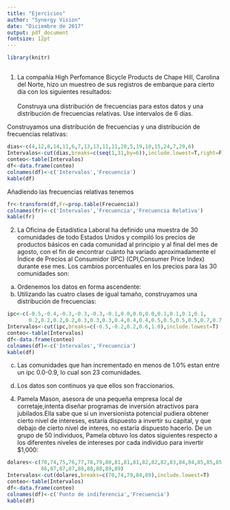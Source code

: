 ```yaml
---
title: "Ejercicios"
author: "Synergy Vision"
date: "Diciembre de 2017"
output: pdf_document
fontsize: 12pt
---
```

```r
library(knitr)
```
##
1. La compañía High Perfomance Bicycle Products de Chape Hill, Carolina del Norte, hizo un muestreo de sus registros de embarque para cierto día con los siguientes resultados:
\
\begin{center}
\textbf{\underline{Tiempo entre la recepción de una orden y su entrega (en días)}}
\begin{tabular}{l c c c c c c c c c r}
4 & 12 & 8 & 14 & 11 & 6 & 7 & 13 & 13 & 11 \\
11 & 20 & 5 & 19 & 10 & 15 & 24 & 7 & 29 & 6
\end{tabular}
\end{center}
\
Construya una distribución de frecuencias para estos datos y una distribución de frecuencias relativas. Use intervalos de 6 días. 

\begin{itemize}
\item[a)] ¿Qué puede asegurar acerca de la efectividad del procesamiento de pedidos a partir de la distribución de frecuencias?

\item[b)] Si la compañía desea asegurar que la mitad de sus entregas se hagan en 10 días o menos, ¿Puede determinar, a partie de la distribución de frecuencias, si han logrado esta meta?

\item[c)] ¿Qué puede hacer con los datos si tiene una distribución de frecuencias relativas, que es difícil lograr con sólo una distribución de frecuencias?
\end{itemize} 

\textbf{\underline{Solución:}}

Construyamos una distribución de frecuencias y una distribución de frecuencias relativas:

```r
dias<-c(4,12,8,14,11,6,7,13,13,11,11,20,5,19,10,15,24,7,29,6)
Intervalos<-cut(dias,breaks=c(seq(1,31,by=6)),include.lowest=T,right=F)
conteo<-table(Intervalos)
df<-data.frame(conteo)
colnames(df)<-c('Intervalos','Frecuencia')
kable(df)
```

Añadiendo las frecuencias relativas tenemos

```r
fr<-transform(df,Fr=prop.table(Frecuencia))
colnames(fr)<-c('Intervalos','Frecuencia','Frecuencia Relativa')
kable(fr)
```

\begin{itemize}
\item[a)] A partir de la distribución de frecuencias, el tiempo entre la recepción de una orden y su entrega, tiene una mayor frecuencia entre los días 7 y 12 de 8 entregas.

\item[b)] No,no se puede determinar que la compañía asegure la mitad de sus entregas en 10 días o menos a partir de la distribución de frecuencias, ya que entre los días 1 y 12 hay una frecuencia de 12 entregas que representan mas de la mitad de ellas, sin embargo, se pierde información de la frecuencia de entregas entre los días 1 y 10.

\item[c)] Una distribución de frecuencias relativas describe los porcentajes del número total de observaciones correspondientes, lo que hace que sea mas fácil el manejo de los datos
\end{itemize}

2. La Oficina de Estadística Laboral ha definido una muestra de 30 comunidades de todo Estados Unidos y compiló los precios de productos básicos en cada comunidad al principio y al final del mes de agosto, con el fin de encontrar cuánto ha variado aproximadamente el Índice de Precios al Consumidor (IPC) (CPI,Consumer Price Index) durante ese mes. Los cambios porcentuales en los precios para las 30 comunidades son:
\
\begin{center}
\begin{tabular}{l c c c c c c c c r}
0.7 & 0.4 & -0.3 & 0.2 & -0.1 & 0.1 & 0.3 & 0.7 & 0.0 & -0.4 \\
0.1 & 0.5 & 0.2 & 0.3 & 1.0 & -0.3 & 0.0 & 0.2 & 0.5 & 0.1 \\
-0.5 & -0.3 & 0.1 & 0.5 & 0.4 & 0.0 & 0.2 & 0.3 & 0.5 & 0.4\\
\end{tabular}
\end{center}

\begin{itemize}
\item[a)] Ordene los datos en un arreglo ascendente.
\item[b)] Utilizando las siguientes cuatro clases de igual tamaño, construya una distribución de frecuencias: -0.5 a -0.2 , -0.1 a 0.2 , 0.3 a 0.6 y 0.7 a 1.0.
\item[c)] ¿Cuántas comunidades tienen precios que no han cambiado o que se han incrementado en menos de 1.0%?
\item[d)] ¿Son estos datos continuos o discretos?
\end{itemize}
**\underline{Solución:}**

a) Ordenemos los datos en forma ascendente: 
\
\begin{center}
\begin{tabular}{l c c c c c c c c r}
-0.5 & -0.4 & -0.3 & -0.3 & -0.3 & -0.1 & 0.0 & 0.0 & 0.0 & 0.1 \\
0.1 & 0.1 & 0.1 & 0.2 & 0.2 & 0.2 & 0.2 & 0.3 & 0.3 & 0.3 \\
0.4 & 0.4 & 0.4 & 0.5 & 0.5 & 0.5 & 0.5 & 0.7 & 0.7 & 1.0\\
\end{tabular}
\end{center}

b) Utilizando las cuatro clases de igual tamaño, construyamos una distribución de frecuencias:

```r
ipc<-c(-0.5,-0.4,-0.3,-0.3,-0.3,-0.1,0.0,0.0,0.0,0.1,0.1,0.1,0.1,
       0.2,0.2,0.2,0.2,0.3,0.3,0.3,0.4,0.4,0.4,0.5,0.5,0.5,0.5,0.7,0.7,1.0)
Intervalos<-cut(ipc,breaks=c(-0.5,-0.2,0.2,0.6,1.0),include.lowest=T)
conteo<-table(Intervalos)
df<-data.frame(conteo)
colnames(df)<-c('Intervalos','Frecuencia')
kable(df)
```

c) Las comunidades que han incrementado en menos de 1.0% estan entre un ipc 0.0-0.9, lo cual son 23 comunidades.

d) Los datos son continuos ya que ellos son fraccionarios.

4. Pamela Mason, asesora de una pequeña empresa local de corretaje,intenta diseñar programas de inversión atractivos para jubilados.Ella sabe que si un inversionista potencial pudiera obtener cierto nivel de intereses, estaría dispuesto a invertir su capital, y que debajo de cierto nivel de interes, no estaría dispuesto hacerlo. De un grupo de 50 individuos, Pamela obtuvo los datos siguientes respecto a los diferentes niveles de intereses por cada individuo para invertir $1,000:

```r
dolares<-c(70,74,75,76,77,78,79,80,81,81,81,82,82,82,83,84,84,85,85,85,86,86,
           86,87,87,87,88,88,88,89,89)
Intervalos<-cut(dolares,breaks=c(70,74,79,84,89),include.lowest=T)
conteo<-table(Intervalos)
df<-data.frame(conteo)
colnames(df)<-c('Punto de indiferencia','Frecuencia')
kable(df)
```

